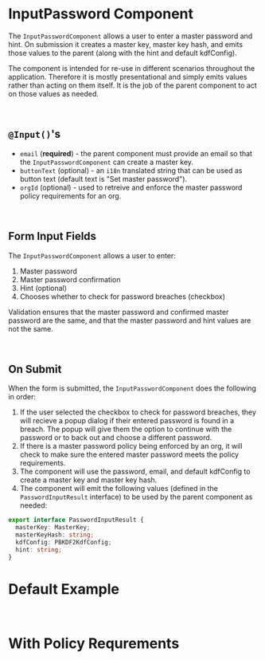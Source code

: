 

<Meta of={stories} />

# InputPassword Component

The `InputPasswordComponent` allows a user to enter a master password and hint. On submission it
creates a master key, master key hash, and emits those values to the parent (along with the hint and
default kdfConfig).

The component is intended for re-use in different scenarios throughout the application. Therefore it
is mostly presentational and simply emits values rather than acting on them itself. It is the job of
the parent component to act on those values as needed.

<br />

## `@Input()`'s

- `email` (**required**) - the parent component must provide an email so that the
  `InputPasswordComponent` can create a master key.
- `buttonText` (optional) - an `i18n` translated string that can be used as button text (default
  text is "Set master password").
- `orgId` (optional) - used to retreive and enforce the master password policy requirements for an
  org.

<br />

## Form Input Fields

The `InputPasswordComponent` allows a user to enter:

1. Master password
2. Master password confirmation
3. Hint (optional)
4. Chooses whether to check for password breaches (checkbox)

Validation ensures that the master password and confirmed master password are the same, and that the
master password and hint values are not the same.

<br />

## On Submit

When the form is submitted, the `InputPasswordComponent` does the following in order:

1. If the user selected the checkbox to check for password breaches, they will recieve a popup
   dialog if their entered password is found in a breach. The popup will give them the option to
   continue with the password or to back out and choose a different password.
2. If there is a master password policy being enforced by an org, it will check to make sure the
   entered master password meets the policy requirements.
3. The component will use the password, email, and default kdfConfig to create a master key and
   master key hash.
4. The component will emit the following values (defined in the `PasswordInputResult` interface) to
   be used by the parent component as needed:

```typescript
export interface PasswordInputResult {
  masterKey: MasterKey;
  masterKeyHash: string;
  kdfConfig: PBKDF2KdfConfig;
  hint: string;
}
```

# Default Example

<Story of={stories.Default} />

<br />

# With Policy Requrements

<Story of={stories.WithPolicy} />
